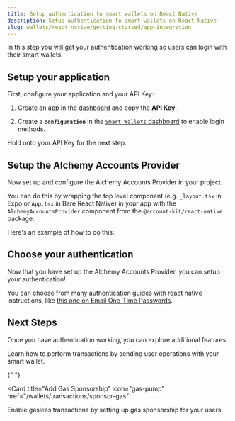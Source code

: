 ```yaml
---
title: Setup authentication to smart wallets on React Native
description: Setup authentication to smart wallets on React Native
slug: wallets/react-native/getting-started/app-integration
---
```


In this step you will get your authentication working so users can login with their smart wallets.

## Setup your application

First, configure your application and your API Key:

1. Create an app in the [dashboard](https://dashboard.alchemy.com/signup) and copy the **API Key**.

2. Create a **`configuration`** in the [`Smart Wallets` dashboard](https://dashboard.alchemy.com/services/smart-wallets/configuration) to enable login methods.

Hold onto your API Key for the next step.

## Setup the Alchemy Accounts Provider

Now set up and configure the Alchemy Accounts Provider in your project.

You can do this by wrapping the top level component (e.g. `_layout.tsx` in Expo or `App.tsx` in Bare React Native) in your app with the `AlchemyAccountsProvider` component from the `@account-kit/react-native` package.

Here's an example of how to do this:

<CodeBlocks>

<Markdown src="../../../shared/react-native/account-provider-setup.mdx" />

</CodeBlocks>

## Choose your authentication

Now that you have set up the Alchemy Accounts Provider, you can setup your authentication!

You can choose from many authentication guides with react native instructions, like [this one on Email One-Time Passwords](/docs/wallets/authentication/login-methods/email-otp#react-native).

## Next Steps

Once you have authentication working, you can explore additional features:

<CardGroup cols={2}>
  <Card
    title="Send User Operations"
    icon="bolt"
    href="/wallets/transactions/send-transactions"
  >
    Learn how to perform transactions by sending user operations with your smart wallet.
  </Card>

{" "}

<Card
  title="Add Gas Sponsorship"
  icon="gas-pump"
  href="/wallets/transactions/sponsor-gas"
>
  Enable gasless transactions by setting up gas sponsorship for your users.
</Card>
</CardGroup>
